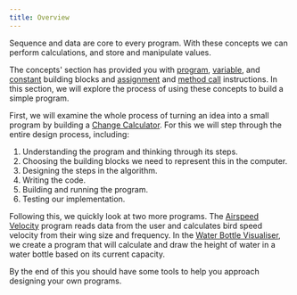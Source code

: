 ```yaml
---
title: Overview
---
```


Sequence and data are core to every program. With these concepts we can perform calculations, and store and manipulate values.

The concepts' section has provided you with [program](/book/part-1-instructions/1-sequence-and-data/1-concepts/00-program), [variable](/book/part-1-instructions/1-sequence-and-data/1-concepts/07-variable), and [constant](/book/part-1-instructions/1-sequence-and-data/1-concepts/07-variable#constants) building blocks and [assignment](/book/part-1-instructions/1-sequence-and-data/1-concepts/08-assignment-statement) and [method call](/book/part-1-instructions/1-sequence-and-data/1-concepts/03-method-call) instructions. In this section, we will explore the process of using these concepts to build a simple program.

First, we will examine the whole process of turning an idea into a small program by building a [Change Calculator](/book/part-1-instructions/1-sequence-and-data/2-put-together/01-00-change-calculator). For this we will step through the entire design process, including:

1. Understanding the program and thinking through its steps.
2. Choosing the building blocks we need to represent this in the computer.
3. Designing the steps in the algorithm.
4. Writing the code.
5. Building and running the program.
6. Testing our implementation.

Following this, we quickly look at two more programs. The [Airspeed Velocity](/book/part-1-instructions/1-sequence-and-data/2-put-together/03-airspeed-velocity) program reads data from the user and calculates bird speed velocity from their wing size and frequency. In the [Water Bottle Visualiser](/book/part-1-instructions/1-sequence-and-data/2-put-together/04-water-bottle-visualizer), we create a program that will calculate and draw the height of water in a water bottle based on its current capacity.

By the end of this you should have some tools to help you approach designing your own programs.
